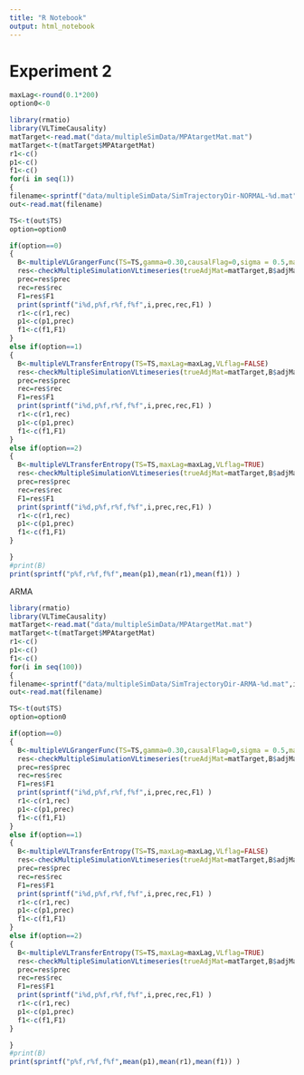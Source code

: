 ```yaml
---
title: "R Notebook"
output: html_notebook
---
```

# Experiment 2

```r
maxLag<-round(0.1*200)
option0<-0
```

```r
library(rmatio)
library(VLTimeCausality)
matTarget<-read.mat("data/multipleSimData/MPAtargetMat.mat")
matTarget<-t(matTarget$MPAtargetMat)
r1<-c()
p1<-c()
f1<-c()
for(i in seq(1))
{
filename<-sprintf("data/multipleSimData/SimTrajectoryDir-NORMAL-%d.mat",i)
out<-read.mat(filename)

TS<-t(out$TS)
option=option0

if(option==0)
{
  B<-multipleVLGrangerFunc(TS=TS,gamma=0.30,causalFlag=0,sigma = 0.5,maxLag=maxLag,VLflag=TRUE,autoLagflag=TRUE)
  res<-checkMultipleSimulationVLtimeseries(trueAdjMat=matTarget,B$adjMat)
  prec=res$prec
  rec=res$rec
  F1=res$F1
  print(sprintf("i%d,p%f,r%f,f%f",i,prec,rec,F1) )
  r1<-c(r1,rec)
  p1<-c(p1,prec)
  f1<-c(f1,F1)
}
else if(option==1)
{
  B<-multipleVLTransferEntropy(TS=TS,maxLag=maxLag,VLflag=FALSE)
  res<-checkMultipleSimulationVLtimeseries(trueAdjMat=matTarget,B$adjMat)
  prec=res$prec
  rec=res$rec
  F1=res$F1
  print(sprintf("i%d,p%f,r%f,f%f",i,prec,rec,F1) )
  r1<-c(r1,rec)
  p1<-c(p1,prec)
  f1<-c(f1,F1)
}
else if(option==2)
{
  B<-multipleVLTransferEntropy(TS=TS,maxLag=maxLag,VLflag=TRUE)
  res<-checkMultipleSimulationVLtimeseries(trueAdjMat=matTarget,B$adjMat)
  prec=res$prec
  rec=res$rec
  F1=res$F1
  print(sprintf("i%d,p%f,r%f,f%f",i,prec,rec,F1) )
  r1<-c(r1,rec)
  p1<-c(p1,prec)
  f1<-c(f1,F1)
}

}
#print(B)
print(sprintf("p%f,r%f,f%f",mean(p1),mean(r1),mean(f1)) )

```
ARMA
```r
library(rmatio)
library(VLTimeCausality)
matTarget<-read.mat("data/multipleSimData/MPAtargetMat.mat")
matTarget<-t(matTarget$MPAtargetMat)
r1<-c()
p1<-c()
f1<-c()
for(i in seq(100))
{
filename<-sprintf("data/multipleSimData/SimTrajectoryDir-ARMA-%d.mat",i)
out<-read.mat(filename)

TS<-t(out$TS)
option=option0

if(option==0)
{
  B<-multipleVLGrangerFunc(TS=TS,gamma=0.30,causalFlag=0,sigma = 0.5,maxLag=maxLag,VLflag=TRUE,autoLagflag=TRUE)
  res<-checkMultipleSimulationVLtimeseries(trueAdjMat=matTarget,B$adjMat)
  prec=res$prec
  rec=res$rec
  F1=res$F1
  print(sprintf("i%d,p%f,r%f,f%f",i,prec,rec,F1) )
  r1<-c(r1,rec)
  p1<-c(p1,prec)
  f1<-c(f1,F1)
}
else if(option==1)
{
  B<-multipleVLTransferEntropy(TS=TS,maxLag=maxLag,VLflag=FALSE)
  res<-checkMultipleSimulationVLtimeseries(trueAdjMat=matTarget,B$adjMat)
  prec=res$prec
  rec=res$rec
  F1=res$F1
  print(sprintf("i%d,p%f,r%f,f%f",i,prec,rec,F1) )
  r1<-c(r1,rec)
  p1<-c(p1,prec)
  f1<-c(f1,F1)
}
else if(option==2)
{
  B<-multipleVLTransferEntropy(TS=TS,maxLag=maxLag,VLflag=TRUE)
  res<-checkMultipleSimulationVLtimeseries(trueAdjMat=matTarget,B$adjMat)
  prec=res$prec
  rec=res$rec
  F1=res$F1
  print(sprintf("i%d,p%f,r%f,f%f",i,prec,rec,F1) )
  r1<-c(r1,rec)
  p1<-c(p1,prec)
  f1<-c(f1,F1)
}

}
#print(B)
print(sprintf("p%f,r%f,f%f",mean(p1),mean(r1),mean(f1)) )

```




